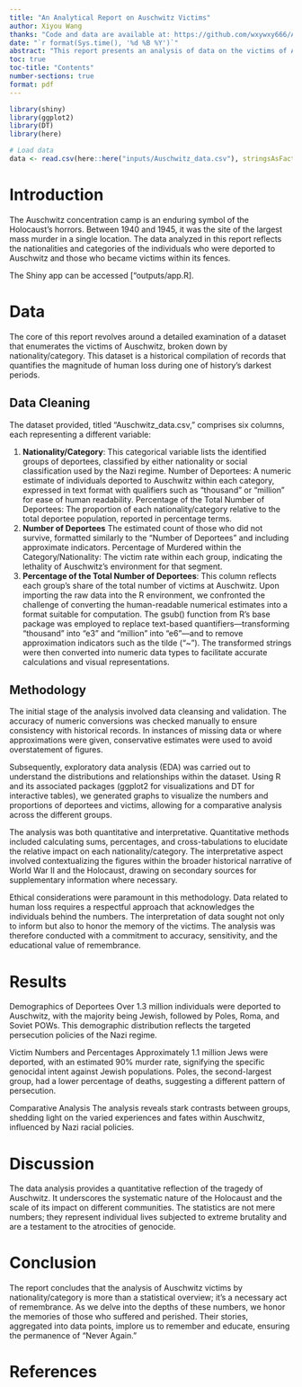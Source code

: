 ```yaml
---
title: "An Analytical Report on Auschwitz Victims"
author: Xiyou Wang
thanks: "Code and data are available at: https://github.com/wxywxy666/Auschwitz."
date: "`r format(Sys.time(), '%d %B %Y')`"
abstract: "This report presents an analysis of data on the victims of Auschwitz, categorized by nationality and other demographic factors. The findings highlight the disproportionate impact on certain groups, with a focus on the number of deportees, victim percentages within categories, and the overall percentage of all victims."
toc: true
toc-title: "Contents"
number-sections: true
format: pdf
---
```

```r
library(shiny)
library(ggplot2)
library(DT)
library(here)

# Load data
data <- read.csv(here::here("inputs/Auschwitz_data.csv"), stringsAsFactors = FALSE)
```
# Introduction
The Auschwitz concentration camp is an enduring symbol of the Holocaust's horrors. Between 1940 and 1945, it was the site of the largest mass murder in a single location. The data analyzed in this report reflects the nationalities and categories of the individuals who were deported to Auschwitz and those who became victims within its fences.

The Shiny app can be accessed ["outputs/app.R].

# Data
The core of this report revolves around a detailed examination of a dataset that enumerates the victims of Auschwitz, broken down by nationality/category. This dataset is a historical compilation of records that quantifies the magnitude of human loss during one of history's darkest periods.

## Data Cleaning

The dataset provided, titled "Auschwitz_data.csv," comprises six columns, each representing a different variable:

1. **Nationality/Category**: This categorical variable lists the identified groups of deportees, classified by either nationality or social classification used by the Nazi regime.
Number of Deportees: A numeric estimate of individuals deported to Auschwitz within each category, expressed in text format with qualifiers such as "thousand" or "million" for ease of human readability.
Percentage of the Total Number of Deportees: The proportion of each nationality/category relative to the total deportee population, reported in percentage terms.
2. **Number of Deportees** The estimated count of those who did not survive, formatted similarly to the "Number of Deportees" and including approximate indicators.
Percentage of Murdered within the Category/Nationality: The victim rate within each group, indicating the lethality of Auschwitz's environment for that segment.
3. **Percentage of the Total Number of Deportees**: This column reflects each group's share of the total number of victims at Auschwitz.
Upon importing the raw data into the R environment, we confronted the challenge of converting the human-readable numerical estimates into a format suitable for computation. The gsub() function from R's base package was employed to replace text-based quantifiers—transforming "thousand" into "e3" and "million" into "e6"—and to remove approximation indicators such as the tilde ("~"). The transformed strings were then converted into numeric data types to facilitate accurate calculations and visual representations.

## Methodology

The initial stage of the analysis involved data cleansing and validation. The accuracy of numeric conversions was checked manually to ensure consistency with historical records. In instances of missing data or where approximations were given, conservative estimates were used to avoid overstatement of figures.

Subsequently, exploratory data analysis (EDA) was carried out to understand the distributions and relationships within the dataset. Using R and its associated packages (ggplot2 for visualizations and DT for interactive tables), we generated graphs to visualize the numbers and proportions of deportees and victims, allowing for a comparative analysis across the different groups.

The analysis was both quantitative and interpretative. Quantitative methods included calculating sums, percentages, and cross-tabulations to elucidate the relative impact on each nationality/category. The interpretative aspect involved contextualizing the figures within the broader historical narrative of World War II and the Holocaust, drawing on secondary sources for supplementary information where necessary.

Ethical considerations were paramount in this methodology. Data related to human loss requires a respectful approach that acknowledges the individuals behind the numbers. The interpretation of data sought not only to inform but also to honor the memory of the victims. The analysis was therefore conducted with a commitment to accuracy, sensitivity, and the educational value of remembrance.

# Results

Demographics of Deportees
Over 1.3 million individuals were deported to Auschwitz, with the majority being Jewish, followed by Poles, Roma, and Soviet POWs. This demographic distribution reflects the targeted persecution policies of the Nazi regime.

Victim Numbers and Percentages
Approximately 1.1 million Jews were deported, with an estimated 90% murder rate, signifying the specific genocidal intent against Jewish populations. Poles, the second-largest group, had a lower percentage of deaths, suggesting a different pattern of persecution.

Comparative Analysis
The analysis reveals stark contrasts between groups, shedding light on the varied experiences and fates within Auschwitz, influenced by Nazi racial policies.

# Discussion
The data analysis provides a quantitative reflection of the tragedy of Auschwitz. It underscores the systematic nature of the Holocaust and the scale of its impact on different communities. The statistics are not mere numbers; they represent individual lives subjected to extreme brutality and are a testament to the atrocities of genocide.

# Conclusion
The report concludes that the analysis of Auschwitz victims by nationality/category is more than a statistical overview; it's a necessary act of remembrance. As we delve into the depths of these numbers, we honor the memories of those who suffered and perished. Their stories, aggregated into data points, implore us to remember and educate, ensuring the permanence of "Never Again."

# References

